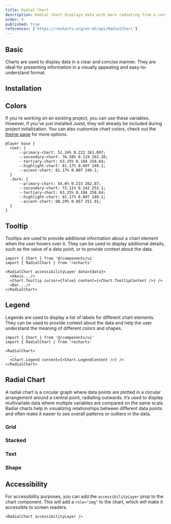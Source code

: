 ```yaml
---
title: Radial Chart
description: Radial chart displays data with bars radiating from a central point, useful for cyclic or directional trends.
order: 6
published: true
references: ['https://recharts.org/en-US/api/RadialChart']
---
```

## Basic
Charts are used to display data in a clear and concise manner. They are ideal for presenting information in a visually appealing and easy-to-understand format.
<Demo center component="chart/radial/radial-chart-demo" />

## Installation
<Install component='chart' />

## Colors
If you're working on an existing project, you can use these variables. However, if you've just installed Justd, they will already be included during project initialization. You can also customize chart colors, check out the [theme page](/themes) for more options.
```
@layer base {
  root: {
      --primary-chart: 51.24% 0.222 261.097;
      --secondary-chart: 76.58% 0.119 263.28;
      --tertiary-chart: 63.25% 0.184 258.64;
      --highlight-chart: 81.17% 0.097 249.1;
      --accent-chart: 81.17% 0.097 249.1;
  }
  .dark: {
      --primary-chart: 54.6% 0.215 262.87;
      --secondary-chart: 72.11% 0.142 253.1;
      --tertiary-chart: 63.25% 0.184 258.64;
      --highlight-chart: 81.17% 0.097 249.1;
      --accent-chart: 88.29% 0.057 251.91;
  }
}
```

## Tooltip
Tooltips are used to provide additional information about a chart element when the user hovers over it. They can be used to display additional details, such as the value of a data point, or to provide context about the data.
```
import { Chart } from '@/components/ui'
import { RadialChart } from 'recharts'

<RadialChart accessibilityLayer data={data}>
  <XAxis.../>
  <Chart.Tooltip cursor={false} content={<Chart.TooltipContent />} />
  <Bar.../>
</RadialChart>
```

## Legend
Legends are used to display a list of labels for different chart elements. They can be used to provide context about the data and help the user understand the meaning of different colors and shapes.
```
import { Chart } from '@/components/ui'
import { RadialChart } from 'recharts'

<RadialChart>
  ...
  <Chart.Legend content={<Chart.LegendContent />} />
</RadialChart>
```

## Radial Chart
A radial chart is a circular graph where data points are plotted in a circular arrangement around a central point, radiating outwards. It’s used to display multivariate data where multiple variables are compared on the same scale. Radial charts help in visualizing relationships between different data points and often make it easier to see overall patterns or outliers in the data.

### Grid
<Demo center component="chart/radial/radial-chart-grid-demo" />

### Stacked
<Demo center component="chart/radial/radial-chart-stacked-demo" />

### Text
<Demo center component="chart/radial/radial-chart-text-demo" />

### Shape
<Demo center component="chart/radial/radial-chart-shape-demo" />

## Accessibility
For accessibility purposes, you can add the `accessibilityLayer` prop to the chart component. This will add a `role="img"` to the chart, which will make it accessible to screen readers.
```
<RadialChart accessibilityLayer />
```
